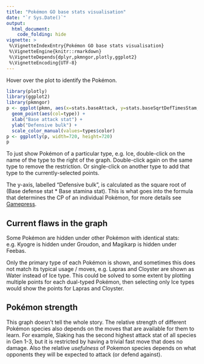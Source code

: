 ```yaml
---
title: "Pokémon GO base stats visualisation"
date: "`r Sys.Date()`"
output: 
  html_document: 
    code_folding: hide
vignette: >
 %\VignetteIndexEntry{Pokémon GO base stats visualisation}
 %\VignetteEngine{knitr::rmarkdown}
 %\VignetteDepends{dplyr,pkmngor,plotly,ggplot2}
 %\VignetteEncoding{UTF-8}
---
```


Hover over the plot to identify the Pokémon.
  
```r
library(plotly)
library(ggplot2)
library(pkmngor)
p <- ggplot(pkmn, aes(x=stats.baseAttack, y=stats.baseSqrtDefTimesStam, text=pokemonId)) + 
  geom_point(aes(col=type)) + 
  xlab("Base attack stat") + 
  ylab("Defensive bulk") +
  scale_color_manual(values=types$color) 
p <- ggplotly(p, width=720, height=720)
p
```

To just show Pokémon of a particular type, e.g. Ice, double-click on the name of the type to the right of the graph. Double-click again on the same type to remove the restriction.  Or 
single-click on another type to add that type to the currently-selected points.  

The y-axis, labelled "Defensive bulk", is calculated as the square root of (Base defense stat * Base stamina stat). This is what goes into the formula that determines the CP of an individual Pokémon, for more details see [Gamepress](https://pokemongo.gamepress.gg/pokemon-stats-advanced).

## Current flaws in the graph 

Some Pokémon are hidden under other Pokémon with identical stats: e.g. Kyogre is hidden under Groudon, and Magikarp is hidden under Feebas. 

Only the primary type of each Pokémon is shown, and sometimes this does not match its typical usage / moves, e.g. Lapras and Cloyster are shown as Water instead of Ice type. This could be solved to some extent by plotting multiple points for each dual-typed Pokémon, then selecting only Ice types would show the points for Lapras and Cloyster. 


## Pokémon strength 

This graph doesn't tell the whole story.  The relative strength of different Pokémon species also depends on the moves that are available for them to learn.  For example, Slaking has the second highest attack stat of all species in Gen 1-3, but it is restricted by having a trivial fast move that does no damage.   Also the relative *usefulness* of Pokemon species depends on what opponents they will be expected to attack (or defend against).
